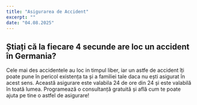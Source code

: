 ```yaml
---
title: "Asigurarea de Accident"
excerpt: ""
date: "04.08.2025"
---
```


## Știați că la fiecare 4 secunde are loc un accident în Germania?

Cele mai des accidentele au loc in timpul liber, iar un astfe de accident îți poate pune în pericol existența ta și a familiei tale daca nu ești asigurat în acest sens.
Această asigurare este valabila 24 de ore din 24 și este valabilă în toată lumea.
Programează o consultanță gratuită și află cum te poate ajuta pe tine o astfel de asigurare!
